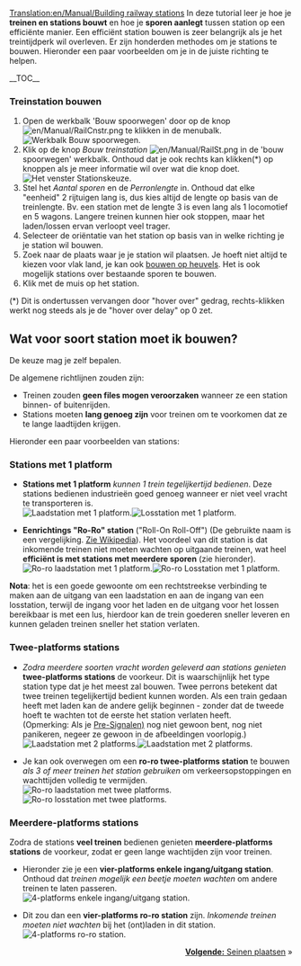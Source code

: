 [[Translation:en/Manual/Building railway stations]]
{{nl/Manual/Tutorial/Tutorial}}
In deze tutorial leer je hoe je '''treinen en stations bouwt''' en hoe je '''sporen aanlegt''' tussen station op een efficiënte manier. Een efficiënt station bouwen is zeer belangrijk als je het treintijdperk wil overleven. Er zijn honderden methodes om je stations te bouwen. Hieronder een paar voorbeelden om je in de juiste richting te helpen.

__TOC__
=== Treinstation bouwen ===
#Open de werkbalk 'Bouw spoorwegen' door op de knop [[File:en/Manual/RailCnstr.png]] te klikken in de menubalk.<br />[[File:nl/Manual/Bouw spoorwegen.png|none|frame|Werkbalk ''Bouw spoorwegen.'']]
#Klik op de knop ''Bouw treinstation'' [[File:en/Manual/RailSt.png]] in de 'bouw spoorwegen' werkbalk. Onthoud dat je ook rechts kan klikken(*) op knoppen als je meer informatie wil over wat die knop doet.<br />[[File:nl/Manual/Stationgui.png|none|frame|Het venster ''Stationskeuze.'']]
#Stel het ''Aantal sporen'' en de ''Perronlengte'' in. Onthoud dat elke "eenheid" 2 rijtuigen lang is, dus kies altijd de lengte op basis van de treinlengte. Bv. een station met de lengte 3 is even lang als 1 locomotief en 5 wagons. Langere treinen kunnen hier ook stoppen, maar het laden/lossen ervan verloopt veel trager.
#Selecteer de oriëntatie van het station op basis van in welke richting je je station wil bouwen.
#Zoek naar de plaats waar je je station wil plaatsen. Je hoeft niet altijd te kiezen voor vlak land, je kan ook [[nl/Archive/Manual/Settings/Bouwen op hellingen|bouwen op heuvels]]. Het is ook mogelijk stations over bestaande sporen te bouwen.
#Klik met de muis op het station.


(*) Dit is ondertussen vervangen door "hover over" gedrag, rechts-klikken werkt nog steeds als je de "hover over delay" op 0 zet.

== Wat voor soort station moet ik bouwen? ==
De keuze mag je zelf bepalen.

De algemene richtlijnen zouden zijn:
* Treinen zouden '''geen files mogen veroorzaken''' wanneer ze een station binnen- of buitenrijden.
* Stations moeten '''lang genoeg zijn''' voor treinen om te voorkomen dat ze te lange laadtijden krijgen.

Hieronder een paar voorbeelden van stations:

=== Stations met 1 platform ===
*'''Stations met 1 platform''' ''kunnen 1 trein tegelijkertijd bedienen''. Deze stations bedienen industrieën goed genoeg wanneer er niet veel vracht te transporteren is.<br/>[[File:en/Manual/RailStTut One str coal.png|none|frame|Laadstation met 1 platform.]][[File:en/Manual/RailStTut One str pow.png|none|frame|Losstation met 1 platform.]]

*'''Eenrichtings "Ro-Ro" station''' ("Roll-On Roll-Off") (De gebruikte naam is een vergelijking. [http://nl.wikipedia.org/wiki/Roll-on-roll-offschip Zie Wikipedia]). Het voordeel van dit station is dat inkomende treinen niet moeten wachten op uitgaande treinen, wat heel '''efficiënt is met stations met meerdere sporen''' (zie hieronder).<br/>[[File:en/Manual/RailStTut One aro coal.png|none|frame|Ro-ro laadstation met 1 platform.]][[File:en/Manual/RailStTut One aro pow.png|none|frame|Ro-ro Losstation met 1 platform.]]

'''Nota''': het is een goede gewoonte om een rechtstreekse verbinding te maken aan de uitgang van een laadstation en aan de ingang van een losstation, terwijl de ingang voor het laden en de uitgang voor het lossen bereikbaar is met een lus, hierdoor kan de trein goederen sneller leveren en kunnen geladen treinen sneller het station verlaten.

=== Twee-platforms stations ===
*''Zodra meerdere soorten vracht worden geleverd aan stations genieten '' '''twee-platforms stations''' de voorkeur. Dit is waarschijnlijk het type station type dat je het meest zal bouwen. Twee perrons betekent dat twee treinen tegelijkertijd bedient kunnen worden. Als een train gedaan heeft met laden kan de andere gelijk beginnen - zonder dat de tweede hoeft te wachten tot de eerste het station verlaten heeft.<br/>(Opmerking: Als je [[nl/Manual/Seinen#ingangssein|Pre-Signalen)]] nog niet gewoon bent, nog niet panikeren, negeer ze gewoon in de afbeeldingen voorlopig.)<br/>[[File:en/Manual/RailStTut Two str coal.png|none|frame|Laadstation met 2 platforms.]][[File:en/Manual/RailStTut Two str pow.png|none|frame|Laadstation met 2 platforms.]]

*Je kan ook overwegen om een '''ro-ro twee-platforms station''' te bouwen ''als 3 of meer treinen het station gebruiken'' om verkeersopstoppingen en wachttijden volledig te vermijden.<br/>[[File:en/Manual/RailStTut Two aro coal.png|none|frame|Ro-ro laadstation met twee platforms.]][[File:en/Manual/RailStTut Two aro pow.png|none|frame|Ro-ro losstation met twee platforms.]]

=== Meerdere-platforms stations ===
Zodra de stations '''veel treinen''' bedienen genieten '''meerdere-platforms stations''' de voorkeur, zodat er geen lange wachtijden zijn voor treinen.

*Hieronder zie je een '''vier-platforms enkele ingang/uitgang station'''. Onthoud dat ''treinen mogelijk een beetje moeten wachten'' om andere treinen te laten passeren.<br/>[[File:en/Manual/RailStTut Four str ore.png|none|frame|4-platforms enkele ingang/uitgang station.]]

*Dit zou dan een '''vier-platforms ro-ro station''' zijn. ''Inkomende treinen moeten niet wachten'' bij het (ont)laden in dit station.<br/>[[File:en/Manual/RailStTut Four aro ore.png|none|frame|4-platforms ro-ro station.]]
<span style="float: right">[[nl/Manual/Seinen plaatsen|'''Volgende:''' Seinen plaatsen]] &raquo;</span>